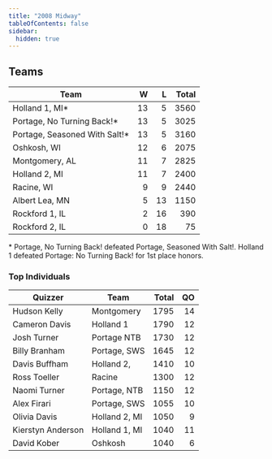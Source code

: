 ```yaml
---
title: "2008 Midway"
tableOfContents: false
sidebar:
  hidden: true
---
```


## Teams

| Team                          |    W |    L | Total |
| ----------------------------- | ---: | ---: | ----: |
| Holland 1, MI*                |   13 |    5 |  3560 |
| Portage, No Turning Back!*    |   13 |    5 |  3025 |
| Portage, Seasoned With Salt!* |   13 |    5 |  3160 |
| Oshkosh, WI                   |   12 |    6 |  2075 |
| Montgomery, AL                |   11 |    7 |  2825 |
| Holland 2, MI                 |   11 |    7 |  2400 |
| Racine, WI                    |    9 |    9 |  2440 |
| Albert Lea, MN                |    5 |   13 |  1150 |
| Rockford 1, IL                |    2 |   16 |   390 |
| Rockford 2, IL                |    0 |   18 |    75 |

\* Portage, No Turning Back! defeated Portage, Seasoned With Salt!. Holland 1 defeated Portage: No Turning Back! for 1st place honors.

### Top Individuals

| Quizzer           | Team          | Total |   QO |
| ----------------- | ------------- | ----: | ---: |
| Hudson Kelly      | Montgomery    |  1795 |   14 |
| Cameron Davis     | Holland 1     |  1790 |   12 |
| Josh Turner       | Portage NTB   |  1730 |   12 |
| Billy Branham     | Portage, SWS  |  1645 |   12 |
| Davis Buffham     | Holland 2,    |  1410 |   10 |
| Ross Toeller      | Racine        |  1300 |   12 |
| Naomi Turner      | Portage, NTB  |  1150 |   12 |
| Alex Firari       | Portage, SWS  |  1055 |   10 |
| Olivia Davis      | Holland 2, MI |  1050 |    9 |
| Kierstyn Anderson | Holland 1, MI |  1040 |   11 |
| David Kober       | Oshkosh       |  1040 |    6 |

